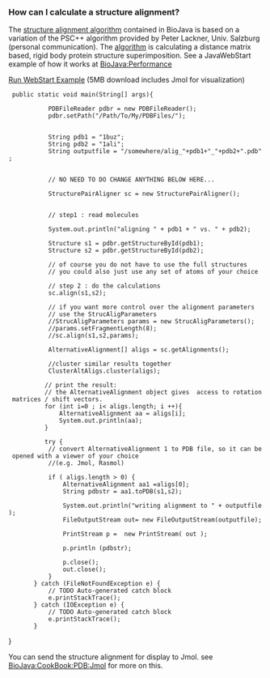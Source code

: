 ===How can I calculate a structure alignment?===

The [[BioJava:CookBook:PDB:aboutalign|structure alignment algorithm]] contained in BioJava is 
based on a variation of the PSC++ algorithm provided by Peter Lackner, Univ. Salzburg
(personal communication).  The [[BioJava:CookBook:PDB:aboutalign|algorithm]] is calculating a distance matrix based, rigid body protein structure superimposition.
See a JavaWebStart example of how it works at [[BioJava:Performance]]

[http://www.biojava.org/download/performance/biojava-structure-example1.jnlp Run WebStart Example] (5MB download includes Jmol for visualization)

<java>

  public static void main(String[] args){

            PDBFileReader pdbr = new PDBFileReader();          
            pdbr.setPath("/Path/To/My/PDBFiles/");
            
            
            String pdb1 = "1buz";
            String pdb2 = "1ali";            
            String outputfile = "/somewhere/alig_"+pdb1+"_"+pdb2+".pdb";
          

            // NO NEED TO DO CHANGE ANYTHING BELOW HERE...
            
            StructurePairAligner sc = new StructurePairAligner();            
            
            // step1 : read molecules
            
            System.out.println("aligning " + pdb1 + " vs. " + pdb2);
            
            Structure s1 = pdbr.getStructureById(pdb1);
            Structure s2 = pdbr.getStructureById(pdb2);                       
            // of course you do not have to use the full structures
            // you could also just use any set of atoms of your choice

            // step 2 : do the calculations
            sc.align(s1,s2);

            // if you want more control over the alignment parameters
            // use the StrucAligParameters
            //StrucAligParameters params = new StrucAligParameters();
            //params.setFragmentLength(8);      
            //sc.align(s1,s2,params); 

          
            
            AlternativeAlignment[] aligs = sc.getAlignments();
            
            //cluster similar results together 
            ClusterAltAligs.cluster(aligs);
            
           // print the result:
           // the AlternativeAlignment object gives  access to rotation matrices / shift vectors.
           for (int i=0 ; i< aligs.length; i ++){
               AlternativeAlignment aa = aligs[i];
               System.out.println(aa);              
           }


            
                      
           try {
			// convert AlternativeAlignment 1 to PDB file, so it can be opened with a viewer of your choice
			//(e.g. Jmol, Rasmol)

			if ( aligs.length > 0) {
			    AlternativeAlignment aa1 =aligs[0];
			    String pdbstr = aa1.toPDB(s1,s2);

			    System.out.println("writing alignment to " + outputfile);
			    FileOutputStream out= new FileOutputStream(outputfile); 
			    PrintStream p =  new PrintStream( out );

			    p.println (pdbstr);

			    p.close();
			    out.close();
			}
		} catch (FileNotFoundException e) {
			// TODO Auto-generated catch block
			e.printStackTrace();
		} catch (IOException e) {
			// TODO Auto-generated catch block
			e.printStackTrace();
		}

}
</java>


You can send the structure alignment for display to Jmol. see [[BioJava:CookBook:PDB:Jmol]]
for more on this.